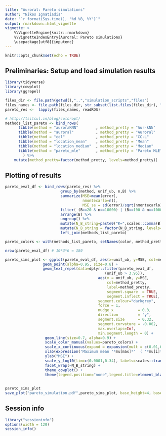```yaml
---
title: "Auroral: Pareto simulations"
author: "Nikos Ignatiadis"
date: "`r format(Sys.time(), '%d %B, %Y')`"
output: rmarkdown::html_vignette
vignette: >
    %\VignetteEngine{knitr::rmarkdown}
    %\VignetteIndexEntry{Auroral: Pareto simulations}
    \usepackage[utf8]{inputenc}
---
```


```r
knitr::opts_chunk$set(echo = TRUE)
```

## Preliminaries: Setup and load simulation results

```r
library(tidyverse)
library(cowplot)
library(ggrepel)
```

```r
files_dir <- file.path(getwd(),"..","simulation_scripts","files")
files_names <- file.path(files_dir, str_subset(list.files(files_dir), "pareto"))
pareto_res <-  lapply(files_names, readRDS)
```



```r
# http://tsitsul.in/blog/coloropt/
methods_list_pareto <- bind_rows( 
      tibble(method = "auroraKNN"        , method_pretty = "Aur-kNN"    , short ="A-KNN" , color="#00beff"),
      tibble(method = "auroral"          , method_pretty = "Auroral"    , short = "Al"   , color="#4053d3"),
      tibble(method = "ccl"              , method_pretty = "CC-L"       , short = "CC-L" , color="#ddb310"), 
      tibble(method = "location_mean"    , method_pretty = "Mean"       , short = "Mean" , color="#8c9fb7"),
      tibble(method = "location_median"  , method_pretty = "Median"     , short = "Med." , color="#ff9287"),
      tibble(method = "pareto_mle"       , method_pretty = "Pareto MLE" , short = "MR"   , color="#00bbad")
        ) %>%
    mutate(method_pretty=factor(method_pretty, levels=method_pretty))
```

## Plotting of results

                             


```r
pareto_eval_df <- bind_rows(pareto_res) %>% 
                         group_by(method, unif_ub, n,B) %>% 
                         summarize(MSE=mean(error),
                                   nmontecarlo=n(),
                                   MSE_se = sd(error)/sqrt(nmontecarlo)) %>%
                         filter( (B==20 & n==10000) | (B==100 & n==10000) | (B==100 & n==100000)) %>%
                         arrange(B) %>% 
                         ungroup() %>%
                         mutate(N_B_string=paste0("K=",scales::comma(B),", N=",scales::comma(n))) %>%
                         mutate(N_B_string = factor(N_B_string, levels=unique(N_B_string))) %>% 
                         left_join(methods_list_pareto)

pareto_colors <- with(methods_list_pareto, setNames(color, method_pretty))
```
```r
nrow(pareto_eval_df) # 10*3*6 = 180
```


```r
pareto_sims_plot <- ggplot(pareto_eval_df, aes(x=unif_ub, y=MSE, col=method_pretty)) + 
                 geom_point(alpha=0.95, size=0.8) +
                 geom_text_repel(data=dplyr::filter(pareto_eval_df, 
                                             (unif_ub > 3.95)), 
                                          aes(x = unif_ub, y=MSE, 
                                              col=method_pretty,
                                              label=method_pretty,
                                              segment.square  = TRUE,
                                              segment.inflect = TRUE),
                                          segment.colour="darkgrey",
                                          force = 1,
                                          nudge_x           = 0.3,
                                          direction         = "y", 
                                          segment.size      = 0.32,
                                          segment.curvature = -0.002,
                                          max.overlaps=Inf,
                                          min.segment.length = 0) + 
                  geom_line(size=0.7, alpha=0.9) +
                  scale_color_manual(values=pareto_colors) + 
                  scale_x_continuous(expand = expansion(mult = c(0.01,0.27))) + 
                  xlab(expression('Maximum mean '*mu[max]*'  ( '*mu[i]*' ~ U[2, '*mu[max]*'] )')) + 
                  ylab("MSE") +
                  scale_y_log10(lim=c(0.0001,0.34), labels=scales::trans_format('log10',scales::math_format(10^.x))) +
                  facet_wrap(~N_B_string) +
                  theme_cowplot() +  
                  theme(legend.position="none",legend.title=element_blank())
  
     
pareto_sims_plot
save_plot("pareto_simulation.pdf",pareto_sims_plot, base_height=4, base_width=12)
```                          
 


## Session info
```r
library("sessioninfo")
options(width = 120)
session_info()
```
